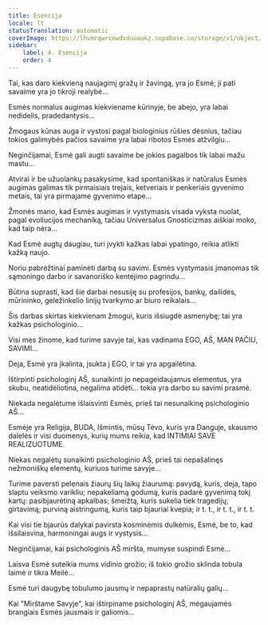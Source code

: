 ```yaml
---
title: Esencija
locale: lt
statusTranslation: automatic
coverImage: https://lhvmrqwrcowdvduuaukz.supabase.co/storage/v1/object/public/strapi-uploads/small_cover-tratado-de-psicologia-revolucionaria.webp-5e15e1cec4e0ebebcde5d7fc7565d8fd.webp
sidebar:
    label: 4. Esencija
    order: 4
---
```

Tai, kas daro kiekvieną naujagimį gražų ir žavingą, yra jo Esmė; ji pati savaime yra jo tikroji realybė...

Esmės normalus augimas kiekviename kūrinyje, be abejo, yra labai nedidelis, pradedantysis...

Žmogaus kūnas auga ir vystosi pagal biologinius rūšies dėsnius, tačiau tokios galimybės pačios savaime yra labai ribotos Esmės atžvilgiu...

Neginčijamai, Esmė gali augti savaime be jokios pagalbos tik labai mažu mastu...

Atvirai ir be užuolankų pasakysime, kad spontaniškas ir natūralus Esmės augimas galimas tik pirmaisiais trejais, ketveriais ir penkeriais gyvenimo metais, tai yra pirmajame gyvenimo etape...

Žmonės mano, kad Esmės augimas ir vystymasis visada vyksta nuolat, pagal evoliucijos mechaniką, tačiau Universalus Gnosticizmas aiškiai moko, kad taip nėra...

Kad Esmė augtų daugiau, turi įvykti kažkas labai ypatingo, reikia atlikti kažką naujo.

Noriu pabrėžtinai paminėti darbą su savimi. Esmės vystymasis įmanomas tik sąmoningo darbo ir savanoriško kentėjimo pagrindu...

Būtina suprasti, kad šie darbai nesusiję su profesijos, bankų, dailidės, mūrininko, geležinkelio linijų tvarkymo ar biuro reikalais...

Šis darbas skirtas kiekvienam žmogui, kuris išsiugdė asmenybę; tai yra kažkas psichologinio...

Visi mes žinome, kad turime savyje tai, kas vadinama EGO, AŠ, MAN PAČIU, SAVIMI...

Deja, Esmė yra įkalinta, įsukta į EGO, ir tai yra apgailėtina.

Ištirpinti psichologinį AŠ, sunaikinti jo nepageidaujamus elementus, yra skubu, neatidėliotina, negalima atidėti... tokia yra darbo su savimi prasmė.

Niekada negalėtume išlaisvinti Esmės, prieš tai nesunaikinę psichologinio AŠ...

Esmėje yra Religija, BUDA, Išmintis, mūsų Tėvo, kuris yra Danguje, skausmo dalelės ir visi duomenys, kurių mums reikia, kad INTIMIAI SAVE REALIZUOTUME.

Niekas negalėtų sunaikinti psichologinio AŠ, prieš tai nepašalinęs nežmoniškų elementų, kuriuos turime savyje...

Turime paversti pelenais žiaurų šių laikų žiaurumą: pavydą, kuris, deja, tapo slaptu veiksmo varikliu; nepakeliamą godumą, kuris padarė gyvenimą tokį kartų: pasibjaurėtiną apkalbas; šmeižtą, kuris sukelia tiek tragedijų; girtavimą; purviną aistringumą, kuris taip bjauriai kvepia; ir t. t., ir t. t., ir t. t.

Kai visi tie bjaurūs dalykai pavirsta kosminėmis dulkėmis, Esmė, be to, kad išsilaisvina, harmoningai augs ir vystysis...

Neginčijamai, kai psichologinis AŠ miršta, mumyse suspindi Esmė...

Laisva Esmė suteikia mums vidinio grožio; iš tokio grožio sklinda tobula laimė ir tikra Meilė...

Esmė turi daugybę tobulumo jausmų ir nepaprastų natūralių galių...

Kai "Mirštame Savyje", kai ištirpiname psichologinį AŠ, mėgaujamės brangiais Esmės jausmais ir galiomis...

